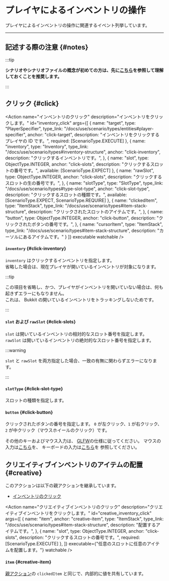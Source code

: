 

# プレイヤによるインベントリの操作

プレイヤによるインベントリの操作に関連するイベント列挙しています。

---

## 記述する際の注意 {#notes}

:::tip

**シナリオやシナリオファイルの概念が初めての方は、先に[こちら](/docs/use/scenario)を参照して理解しておくことを推奨します。**

:::

<BelowDocument docId="use/scenario/scenario-file"
               label="シナリオファイルを記述する際の注意"
               anchor="notes"
/>

## クリック {#click}


<Action name="インベントリのクリック"
        description="インベントリをクリックします。"
        id="inventory_click"
        args={[
          {
            name: "target",
            type: "PlayerSpecifier",
            type_link: "/docs/use/scenario/types/entities#player-specifier",
            anchor: "click-target",
            description: "インベントリをクリックするプレイヤの ID です。",
            required: [ScenarioType.EXECUTE]
          },
          {
            name: "inventory",
            type: "Inventory",
            type_link: "/docs/use/scenario/types#inventory-structure",
            anchor: "click-inventory",
            description: "クリックするインベントリです。",
          },
          {
            name: "slot",
            type: ObjectType.INTEGER,
            anchor: "click-slots",
            description: "クリックするスロットの番号です。",
            available: [ScenarioType.EXPECT]
          },
          {
            name: "rawSlot",
            type: ObjectType.INTEGER,
            anchor: "click-slots",
            description: "クリックするスロットの生の番号です。",
          },
          {
            name: "slotType",
            type: "SlotType",
            type_link: "/docs/use/scenario/types#type-slot-type",
            anchor: "click-slot-type",
            description: "クリックするスロットの種類です。",
            available: [ScenarioType.EXPECT, ScenarioType.REQUIRE]
          },
          {
            name: "clickedItem",
            type: "ItemStack",
            type_link: "/docs/use/scenario/types#item-stack-structure",
            description: "クリックされたスロットのアイテムです。",
          },
          {
            name: "button",
            type: ObjectType.INTEGER,
            anchor: "click-button",
            description: "クリックされたボタンの番号です。",
          },
          {
            name: "cursorItem",
            type: "ItemStack",
            type_link: "/docs/use/scenario/types#item-stack-structure",
            description: "カーソルにあるアイテムです。"
          }
        ]}
        executable watchable
/>

#### `inventory` {#click-inventory}

`inventory` はクリックするインベントリを指定します。  
省略した場合は、現在プレイヤが開いているインベントリが対象になります。

:::tip

この項目を省略し、かつ、プレイヤがインベントリを開いていない場合は、何も起きずエラーにもなりません。  
これは、 Bukkit の開いているインベントリをトラッキングしないためです。

:::

#### `slot` および `rawSlot` {#click-slots}

`slot` は開いているインベントリの相対的なスロット番号を指定します。  
`rawSlot` は開いているインベントリの絶対的なスロット番号を指定します。

:::warning

`slot` と `rawSlot` を両方指定した場合、一致の有無に関わらずエラーになります。

:::

#### `slotType` {#click-slot-type}

スロットの種類を指定します。

#### `button` {#click-button}

クリックされたボタンの番号を指定します。
`0` が左クリック、`1` が右クリック、`2` が中クリック（マウスホイールのクリック）です。

その他のキーおよびマウス入力は、 [GLFW](https://glfw.org)の仕様に従ってください。
マウスの入力は[こちら](https://www.glfw.org/docs/3.3/group__keys.html)を、
キーボードの入力は[こちら](https://www.glfw.org/docs/3.3/group__keys.html)を
参照してください。

## クリエイティブインベントリのアイテムの配置 {#creative}

このアクションは以下の親アクションを継承しています。

- [インベントリのクリック](#click)

<Action name="クリエイティブインベントリのクリック"
        description="クリエイティブインベントリをクリックします。"
        id="creative_inventory_click"
        args={[
          {
            name: "item",
            anchor: "creative-item",
            type: "ItemStack",
            type_link: "/docs/use/scenario/types#item-stack-structure",
            description: "配置するアイテムです。",
          },
          {
            name: "slot",
            type: ObjectType.INTEGER,
            anchor: "click-slots",
            description: "クリックするスロットの番号です。",
            required: [ScenarioType.EXECUTE]
          },
        ]}
        executable={"任意のスロットに任意のアイテムを配置します。"}
        watchable
/>

#### `item` {#creative-item}

[親アクション](#creative)の `clickedItem` と同じで、内部的に値を共有しています。
